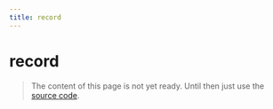 ```yaml
---
title: record
---
```


# record

> The content of this page is not yet ready. Until then just use the [source code](https://github.com/fabian-hiller/valibot/blob/main/library/src/schemas/record/record.ts).
